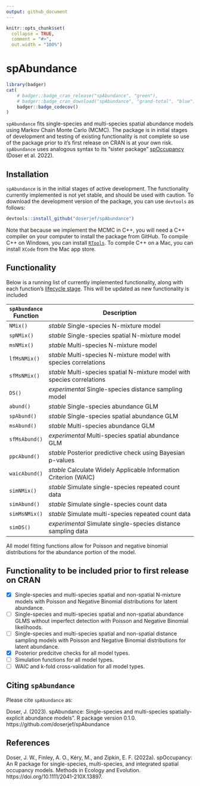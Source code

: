 ```yaml
---
output: github_document
---
```


<!-- README.md is generated from README.Rmd. Please edit that file -->

```r
knitr::opts_chunk$set(
  collapse = TRUE,
  comment = "#>",
  out.width = "100%")
```

# spAbundance 

```r
library(badger)
cat(
	# badger::badge_cran_release("spAbundance", "green"),
	# badger::badge_cran_download("spAbundance", "grand-total", "blue"),
	badger::badge_codecov()
)
```

`spAbundance` fits single-species and multi-species spatial abundance models using Markov Chain Monte Carlo (MCMC). The package is in initial stages of development and testing of existing functionality is not complete so use of the package prior to it's first release on CRAN is at your own risk. `spAbundance` uses analogous syntax to its "sister package" [spOccupancy](https://www.jeffdoser.com/files/spoccupancy-web/) (Doser et al. 2022). 

## Installation

`spAbundance` is in the initial stages of active development. The functionality currently implemented is not yet stable, and should be used with caution. To download the development version of the package, you can use `devtools` as follows:  

```r
devtools::install_github("doserjef/spAbundance")
```

Note that because we implement the MCMC in C++, you will need a C++ compiler on your computer to install the package from GitHub. To compile C++ on Windows, you can install [`RTools`](https://cran.r-project.org/bin/windows/Rtools/). To compile C++ on a Mac, you can install `XCode` from the Mac app store.

## Functionality

Below is a running list of currently implemented functionality, along with each function's [lifecycle stage](https://lifecycle.r-lib.org/articles/stages.html). This will be updated as new functionality is included

|`spAbundance` Function  | Description                                                          |
|---------------- |-----------------------------------------------------------------------------|
|`NMix()`           | *stable* Single-species N-mixture model                                   |
|`spNMix()`         | *stable* Single-species spatial N-mixture model                           |
|`msNMix()`         | *stable* Multi-species N-mixture model                                    |
|`lfMsNMix()`       | *stable* Multi-species N-mixture model with species correlations          |
|`sfMsNMix()`       | *stable* Multi-species spatial N-mixture model with species correlations  |
|`DS()`             | *experimental* Single-species distance sampling model                     |
|`abund()`          | *stable* Single-species abundance GLM                                     |
|`spAbund()`        | *stable* Single-species spatial abundance GLM                             |
|`msAbund()`        | *stable* Multi-species abundance GLM                                      |
|`sfMsAbund()`      | *experimental* Multi-species spatial abundance GLM                        |
|`ppcAbund()`       | *stable* Posterior predictive check using Bayesian p-values               | 
|`waicAbund()`      | *stable* Calculate Widely Applicable Information Criterion (WAIC)         |
|`simNMix()`        | *stable* Simulate single-species repeated count data                      |
|`simAbund()`       | *stable* Simulate single-species count data                               |
| `simMsNMix()`     | *stable* Simulate multi-species repeated count data                       |
|`simDS()`          | *experimental* Simulate single-species distance sampling data             |

All model fitting functions allow for Poisson and negative binomial distributions for the abundance portion of the model. 

## Functionality to be included prior to first release on CRAN

- [x] Single-species and multi-species spatial and non-spatial N-mixture models with Poisson and Negative Binomial distributions for latent abundance.
- [ ] Single-species and multi-species spatial and non-spatial abundance GLMS without imperfect detection with Poisson and Negative Binomial likelihoods.
- [ ] Single-species and multi-species spatial and non-spatial distance sampling models with Poisson and Negative Binomial distributions for latent abundance.
- [x] Posterior predcitve checks for all model types.
- [ ] Simulation functions for all model types.
- [ ] WAIC and k-fold cross-validation for all model types.

## Citing `spAbundance`

Please cite `spAbundance` as: 

Doser, J. (2023). spAbundance: Single-species and multi-species spatially-explicit abundance models". R package version 0.1.0. https://github.com/doserjef/spAbundance

## References

Doser, J. W., Finley, A. O., Kéry, M., and Zipkin, E. F. (2022a). spOccupancy: An R package for single-species, multi-species, and integrated spatial occupancy models. Methods in Ecology and Evolution. https://doi.org/10.1111/2041-210X.13897.

